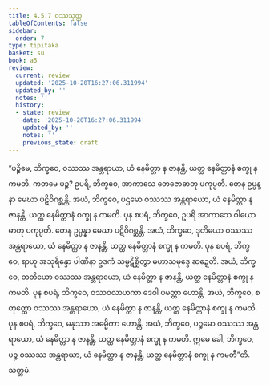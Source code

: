 ```yaml
---
title: 4.5.7 ဝဿသုတ္တ
tableOfContents: false
sidebar:
  order: 7
type: tipitaka
basket: su
book: a5
review:
  current: review
  updated: '2025-10-20T16:27:06.311994'
  updated_by: ''
  notes: ''
  history:
  - state: review
    date: '2025-10-20T16:27:06.311994'
    updated_by: ''
    notes: ''
    previous_state: draft
---
```



<DynamicBreadcrumb />


<ReviewStatus review={frontmatter.review} showDetails={true} />

<HypothesisAnnotation frontmatter={frontmatter} />

<Division number="197" book="a5" e="ch" v="16" p="212">

<Paragraph number="1166" book="a5">
“ပဉ္စိမေ, ဘိက္ခဝေ, ဝဿဿ အန္တရာယာ, ယံ နေမိတ္တာ န ဇာနန္တိ, ယတ္ထ နေမိတ္တာနံ စက္ခု န ကမတိ. ကတမေ ပဉ္စ? ဥပရိ, ဘိက္ခဝေ, အာကာသေ တေဇောဓာတု ပကုပ္ပတိ. တေန ဥပ္ပန္နာ မေဃာ ပဋိဝိဂစ္ဆန္တိ. အယံ, ဘိက္ခဝေ, ပဌမော ဝဿဿ အန္တရာယော, ယံ နေမိတ္တာ န ဇာနန္တိ, ယတ္ထ နေမိတ္တာနံ စက္ခု န ကမတိ.
</Paragraph>

<Paragraph number="1167" book="a5">
ပုန စပရံ, ဘိက္ခဝေ, ဥပရိ အာကာသေ ဝါယောဓာတု ပကုပ္ပတိ. တေန ဥပ္ပန္နာ မေဃာ ပဋိဝိဂစ္ဆန္တိ. အယံ, ဘိက္ခဝေ, ဒုတိယော ဝဿဿ အန္တရာယော, ယံ နေမိတ္တာ န ဇာနန္တိ, ယတ္ထ နေမိတ္တာနံ စက္ခု န ကမတိ.
</Paragraph>

<Paragraph number="1168" book="a5">
ပုန စပရံ, ဘိက္ခဝေ, ရာဟု အသုရိန္ဒော ပါဏိနာ ဥဒကံ သမ္ပဋိစ္ဆိတွာ မဟာသမုဒ္ဒေ ဆဍ္ဍေတိ. အယံ, ဘိက္ခဝေ, တတိယော ဝဿဿ အန္တရာယော, ယံ နေမိတ္တာ န ဇာနန္တိ, ယတ္ထ နေမိတ္တာနံ စက္ခု န ကမတိ.
</Paragraph>

<Paragraph number="1169" book="a5">
ပုန စပရံ, ဘိက္ခဝေ, ဝဿဝလာဟကာ ဒေဝါ ပမတ္တာ ဟောန္တိ. အယံ, ဘိက္ခဝေ, စတုတ္ထော ဝဿဿ အန္တရာယော, ယံ နေမိတ္တာ န ဇာနန္တိ, ယတ္ထ နေမိတ္တာနံ စက္ခု န ကမတိ.
</Paragraph>

<Paragraph number="1170" book="a5">
ပုန စပရံ, ဘိက္ခဝေ, မနုဿာ အဓမ္မိကာ ဟောန္တိ. အယံ, ဘိက္ခဝေ, ပဉ္စမော ဝဿဿ အန္တရာယော, ယံ နေမိတ္တာ န ဇာနန္တိ, ယတ္ထ နေမိတ္တာနံ စက္ခု န ကမတိ. ဣမေ ခေါ, ဘိက္ခဝေ, ပဉ္စ ဝဿဿ အန္တရာယာ, ယံ နေမိတ္တာ န ဇာနန္တိ, ယတ္ထ နေမိတ္တာနံ စက္ခု န ကမတီ”တိ.

</Paragraph>
</Division>

<Paragraph number="1171" type="center" book="a5">
သတ္တမံ.
</Paragraph>